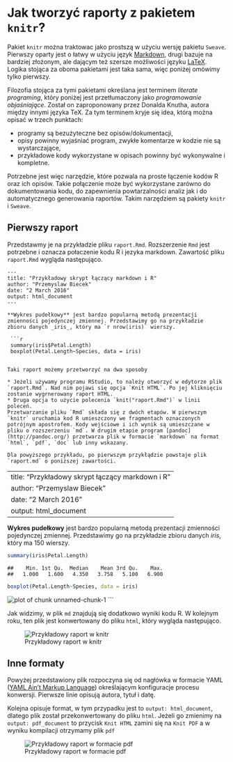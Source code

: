 # Jak tworzyć raporty z pakietem `knitr`? 

Pakiet `knitr` można traktowac jako prostszą w użyciu wersję pakietu `Sweave`. Pierwszy oparty jest o łatwy w użyciu język [Markdown](https://pl.wikipedia.org/wiki/Markdown), drugi bazuje na bardziej złożonym, ale dającym też szersze możliwości języku [LaTeX](https://pl.wikipedia.org/wiki/LaTeX). Logika stojąca za oboma pakietami jest taka sama, więc poniżej omówimy tylko pierwszy.

Filozofia stojąca za tymi pakietami określana jest terminem *literate programing*, który poniżej jest  przetłumaczony jako *programowanie objaśniające*. Został on zaproponowany przez Donalda Knutha, autora między innymi języka TeX. Za tym terminem kryje się idea, którą można opisać w trzech punktach:

* programy są bezużyteczne bez opisów/dokumentacji,
* opisy powinny wyjaśniać program, zwykłe komentarze w kodzie nie są wystarczające,
* przykładowe kody wykorzystane w opisach powinny być wykonywalne i kompletne.

Potrzebne jest więc narzędzie, które pozwala na proste łączenie kodów R oraz ich opisów. Takie połączenie może być wykorzystane zarówno do dokumentowania kodu, do zapewnienia powtarzalności analiz jak i do automatycznego generowania raportów. Takim narzędziem są pakiety `knitr` i `Sweave`.

## Pierwszy raport

Przedstawmy je na przykładzie pliku `raport.Rmd`. Rozszerzenie `Rmd` jest potrzebne i oznacza połaczenie kodu R i jezyka markdown.
Zawartość pliku `raport.Rmd` wygląda następująco.

```
---
title: "Przykładowy skrypt łączący markdown i R"
author: "Przemyslaw Biecek"
date: "2 March 2016"
output: html_document
---

**Wykres pudełkowy** jest bardzo popularną metodą prezentacji 
zmienności pojedynczej zmiennej. Przedstawimy go na przykładzie 
zbioru danych _iris_, który ma `r nrow(iris)` wierszy.

 ```r
 summary(iris$Petal.Length)
 boxplot(Petal.Length~Species, data = iris)
 ```
```

Taki raport możemy przetworzyć na dwa sposoby

* Jeżeli używamy programu RStudio, to należy otworzyć w edytorze plik `raport.Rmd`. Nad nim pojawi się opcja `Knit HTML`. Po jej kliknięciu zostanie wygrnerowany raport HTML.
* Druga opcja to użycie polecenia `knit("raport.Rmd")` w linii poleceń. 
Przetwarzanie pliku `Rmd` składa się z dwóch etapów. W pierwszym `knitr` uruchamia kod R umieszczony we fragmentach oznaczonych potrójnym apostrofem. Kody wejściowe i ich wynik są umieszczane w pliku o rozszerzeniu `md`. W drugim etapie program [pandoc](http://pandoc.org/) przetwarza plik w formacie `markdown` na format `html`, `pdf`, `doc` lub inny wskazany.

Dla powyższego przykładu, po pierwszym przykłądzie powstaje plik `raport.md` o poniższej zawartości.

```
 ---
 title: "Przykładowy skrypt łączący markdown i R"
 author: "Przemyslaw Biecek"
 date: "2 March 2016"
 output: html_document
 ---

 **Wykres pudełkowy** jest bardzo popularną metodą prezentacji 
 zmienności pojedynczej zmiennej. Przedstawimy go na przykładzie 
 zbioru danych _iris_, który ma 150 wierszy.

 ```r
 summary(iris$Petal.Length)
 ```

 ```
 ##    Min. 1st Qu.  Median    Mean 3rd Qu.    Max. 
 ##   1.000   1.600   4.350   3.758   5.100   6.900
 ```

 ```r
 boxplot(Petal.Length~Species, data = iris)
 ```

 ![plot of chunk unnamed-chunk-1](figure/unnamed-chunk-1-1.png)
```

Jak widzimy, w plik `md` znajdują się dodatkowo wyniki kodu R.
W kolejnym roku, ten plik jest konwertowany do pliku `html`, który wygląda następująco.

![Przykładowy raport w knitr](rysunki/knitr.png)

## Inne formaty

Powyżej przedstawiony plik rozpoczyna się od nagłówka w formacie YAML ([YAML Ain't Markup Language](https://pl.wikipedia.org/wiki/YAML)) określającym konfiguracje procesu konwersji. Pierwsze linie opisują autora, tytuł i datę. 

Kolejna opisuje format, w tym przypadku jest to `output: html_document`, dlatego plik został przekonwertowany do pliku `html`. 
Jeżeli go zmienimy na `output: pdf_document` to przycisk `Knit HTML` zamini się na `Knit PDF` a w wyniku kompilacji otrzymamy plik `pdf` 

![Przykładowy raport w formacie pdf](rysunki/knitr2.png)


